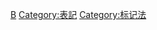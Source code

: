 {{Catnav|頁面分類|人类社会|知識|学科|数学}}

{{Catmore}}
{{Commonscat|Mathematical symbols}}

[[Category:数学术语|B]]
[[Category:表記|Category:表記]]
[[Category:标记法|Category:标记法]]